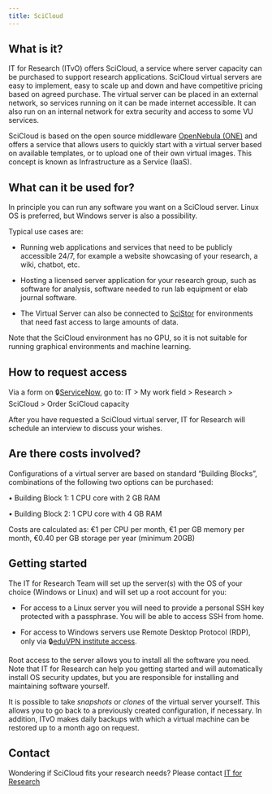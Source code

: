 ```yaml
---
title: SciCloud
---
```

## What is it?
IT for Research (ITvO) offers SciCloud, a service where server capacity can be purchased to support research applications. SciCloud virtual servers are easy to implement, easy to scale up and down and have competitive pricing based on agreed purchase. The virtual server can be placed in an external network, so services running on it can be made internet accessible. It can also run on an internal network for extra security and access to some VU services.

SciCloud is based on the open source middleware [OpenNebula (ONE)](https://opennebula.io/) and offers a service that allows users to quickly start with a virtual server based on available templates, or to upload one of their own virtual images. This concept is known as Infrastructure as a Service (IaaS).

## What can it be used for?
In principle you can run any software you want on a SciCloud server. Linux OS is preferred, but Windows server is also a possibility.

Typical use cases are:

- Running web applications and services that need to be publicly accessible 24/7, for example a website showcasing of your research, a wiki, chatbot, etc.

- Hosting a licensed server application for your research group, such as software for analysis, software needed to run lab equipment or elab journal software.

- The Virtual Server can also be connected to [SciStor](./scistor.qmd) for environments that need fast access to large amounts of data. 

Note that the SciCloud environment has no GPU, so it is not suitable for running graphical environments and machine learning. 

## How to request access
Via a form on 🔒[ServiceNow](https://services.vu.nl/esc), go to: IT > My work field > Research > SciCloud > Order SciCloud capacity

After you have requested a SciCloud virtual server, IT for Research will schedule an interview to discuss your wishes. 

## Are there costs involved?
Configurations of a virtual server are based on standard "Building Blocks", combinations of the following two options can be purchased: 

• Building Block 1: 1 CPU core with 2 GB RAM 

• Building Block 2: 1 CPU core with 4 GB RAM 

Costs are calculated as: €1 per CPU per month, €1 per GB memory per month, €0.40 per GB storage per year (minimum 20GB)

## Getting started
The IT for Research Team will set up the server(s) with the OS of your choice (Windows or Linux) and will set up a root account for you:

- For access to a Linux server you will need to provide a personal SSH key protected with a passphrase. You will be able to access SSH from home. 

- For access to Windows servers use Remote Desktop Protocol (RDP), only via 🔒[eduVPN institute access](https://vu.eduvpn.nl).

Root access to the server allows you to install all the software you need. Note that IT for Research can help you getting started and will automatically install OS security updates, but you are responsible for installing and maintaining software yourself.

It is possible to take _snapshots_ or _clones_ of the virtual server yourself. This allows you to go back to a previously created configuration, if necessary. In addition, ITvO makes daily backups with which a virtual machine can be restored up to a month ago on request. 

## Contact
Wondering if SciCloud fits your research needs? Please contact [IT for Research](mailto:itvo.it@vu.nl)